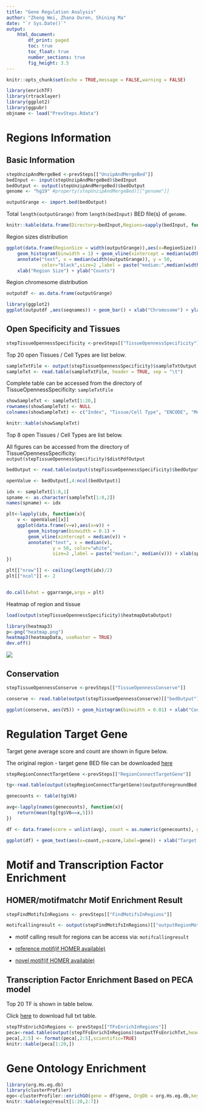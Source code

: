 ```yaml
---
title: "Gene Regulation Analysis"
author: "Zheng Wei, Zhana Duren, Shining Ma"
date: "`r Sys.Date()`"
output: 
    html_document:
        df_print: paged
        toc: true
        toc_float: true
        number_sections: true
        fig_height: 3.5
---
```


```r
knitr::opts_chunk$set(echo = TRUE,message = FALSE,warning = FALSE)
```

```r
library(enrichTF)
library(rtracklayer)
library(ggplot2)
library(ggpubr)
objname <- load("PrevSteps.Rdata")
```

# Regions Information

## Basic Information

```r

stepUnzipAndMergeBed <-prevSteps[["UnzipAndMergeBed"]]
bedInput <- input(stepUnzipAndMergeBed)$bedInput
bedOutput <- output(stepUnzipAndMergeBed)$bedOutput
genome <- "hg19" #property(stepUnzipAndMergeBed)[["genome"]]

outputGrange <- import.bed(bedOutput)
```

Total `length(outputGrange)` from `length(bedInput)` BED file(s) of `genome`. 

```r
knitr::kable(data.frame(Directory=bedInput,Regions=sapply(bedInput, function(x){length(readLines(x))})))
```

Region sizes distribution

```r

ggplot(data.frame(RegionSize = width(outputGrange)),aes(x=RegionSize)) + 
    geom_histogram(binwidth = 1) + geom_vline(xintercept = median(width(outputGrange))) + 
    annotate("text", x = median(width(outputGrange)), y = 50, 
             color="black",size=2 ,label = paste("median:",median(width(outputGrange)))) + 
    xlab("Region Size") + ylab("Counts")
```


Region chromesome distribution

```r

outputdf <- as.data.frame(outputGrange)

library(ggplot2)
ggplot(outputdf ,aes(seqnames)) + geom_bar() + xlab("Chromosome") + ylab("Counts")
```

## Open Specificity and Tissues

```r

stepTissueOpennessSpecificity <-prevSteps[["TissueOpennessSpecificity"]]

```

Top 20 open Tissues / Cell Types are list below. 

```r
sampleTxtFile <- output(stepTissueOpennessSpecificity)$sampleTxtOutput
sampleTxt <- read.table(sampleTxtFile, header = TRUE, sep = "\t")
```

Complete table can be accessed from the directory of TissueOpennessSpecificity: `sampleTxtFile`

```r
showSampleTxt <- sampleTxt[1:20,]
rownames(showSampleTxt) <- NULL
colnames(showSampleTxt) <- c("Index", "Tissue/Cell Type", "ENCODE", "Median")

knitr::kable(showSampleTxt)
```

Top 8 open Tissues / Cell Types are list below. 

All figures can be accessed from the directory of TissueOpennessSpecificity: `output(stepTissueOpennessSpecificity)$distPdfOutput`


```r

bedOutput <- read.table(output(stepTissueOpennessSpecificity)$bedOutput,sep = "\t", header = FALSE)

openValue <- bedOutput[,4:ncol(bedOutput)]

idx <- sampleTxt[1:8,1]
spname <- as.character(sampleTxt[1:8,2])
names(spname) <- idx

plt<-lapply(idx, function(x){
    v <- openValue[[x]]
    ggplot(data.frame(v=v),aes(x=v)) +
        geom_histogram(binwidth = 0.1) +
        geom_vline(xintercept = median(v)) +
        annotate("text", x = median(v),
                 y = 50, color="white",
                 size=2 ,label = paste("median:", median(v))) + xlab(spname[as.character(x)])
})        

plt[["nrow"]] <- ceiling(length(idx)/2)
plt[["ncol"]] <- 2


do.call(what = ggarrange,args = plt)

```


Heatmap of region and tissue

```r
load(output(stepTissueOpennessSpecificity)$heatmapDataOutput)

library(heatmap3)
p<-png("heatmap.png")
heatmap3(heatmapData, useRaster = TRUE)
dev.off()
```

![](heatmap.png)


## Conservation

```r

stepTissueOpennessConserve <-prevSteps[["TissueOpennessConserve"]]

conserve <- read.table(output(stepTissueOpennessConserve)[["bedOutput"]],header = FALSE,sep = "\t")

```

```r
ggplot(conserve, aes(V5)) + geom_histogram(binwidth = 0.01) + xlab("Conserve") + ylab("Counts")

```

# Regulation Target Gene

Target gene average score and count are shown in figure below. 

The original region - target gene BED file can be downloaded [here](regionli.bed)


```r

stepRegionConnectTargetGene <-prevSteps[["RegionConnectTargetGene"]]

tg<-read.table(output(stepRegionConnectTargetGene)$outputForegroundBed,header=F,sep = "\t")

genecounts <- table(tg$V6)

avg<-lapply(names(genecounts), function(x){
    return(mean(tg[tg$V6==x,5]))
})

df <- data.frame(score = unlist(avg), count = as.numeric(genecounts), gene = names(genecounts))

ggplot(df) + geom_text(aes(x=count,y=score,label=gene)) + xlab("Target gene count") + ylab("Average score")
```



# Motif and Transcription Factor Enrichment


## HOMER/motifmatchr Motif Enrichment Result

```r
stepFindMotifsInRegions <- prevSteps[["FindMotifsInRegions"]]

motifcallingresult <- output(stepFindMotifsInRegions)[["outputRegionMotifBed"]]

```




+ motif calling result for regions can be access via: `motifcallingresult`

+ [reference motif(if HOMER available)](motif.html)
+ [novel motif(if HOMER available)](motif.html)


## Transcription Factor Enrichment Based on PECA model

Top 20 TF is shown in table below. 

Click [here](link.txt) to download full txt table.

```r

stepTFsEnrichInRegions <- prevSteps[["TFsEnrichInRegions"]]
peca<-read.table(output(stepTFsEnrichInRegions)$outputTFsEnrichTxt,header=TRUE,sep = "\t")
peca[,2:5] <- format(peca[,2:5],scientific=TRUE)
knitr::kable(peca[1:20,])

```

# Gene Ontology Enrichment



```r
library(org.Hs.eg.db)
library(clusterProfiler)
ego<-clusterProfiler::enrichGO(gene = df$gene, OrgDb = org.Hs.eg.db,keyType   = 'SYMBOL')
knitr::kable(ego@result[1:20,2:7])
```


